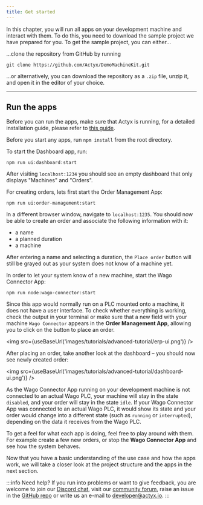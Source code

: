 ```yaml
---
title: Get started
---
```


<!-- markdownlint-disable MD025 -->
<!-- markdownlint-disable MD003 -->

In this chapter, you will run all apps on your development machine and interact with them.
To do this, you need to download the sample project we have prepared for you. To get the sample project, you can either...

...clone the repository from GitHub by running

```text
git clone https://github.com/Actyx/DemoMachineKit.git
```

...or alternatively, you can download the repository as a `.zip` file, unzip it, and open it in the editor of your choice.


<DownloadLink cta="Download" link="https://github.com/Actyx/DemoMachineKit/archive/master.zip" />

---

## Run the apps

Before you can run the apps, make sure that Actyx is running, for a detailed installation guide, please refer to [this guide](../../how-to/local-development/install-actyx.mdx).

Before you start any apps, run `npm install` from the root directory.

To start the Dashboard app, run:

```text
npm run ui:dashboard:start
```

After visiting `localhost:1234` you should see an empty dashboard that only displays "Machines" and "Orders".

For creating orders, lets first start the Order Management App:

```text
npm run ui:order-management:start
```

In a different browser window, navigate to `localhost:1235`.
You should now be able to create an order and associate the following information with it:

- a name
- a planned duration
- a machine

After entering a name and selecting a duration, the `Place order` button will still be grayed out as your system does not know of a machine yet.

In order to let your system know of a new machine, start the Wago Connector App:

```text
npm run node:wago-connector:start
```

Since this app would normally run on a PLC mounted onto a machine, it does not have a user interface.
To check whether everything is working, check the output in your terminal or make sure that a new field with your machine `Wago Connector` appears in the **Order Management App**, allowing you to click on the button to place an order.


<img src={useBaseUrl('images/tutorials/advanced-tutorial/erp-ui.png')} />

After placing an order, take another look at the dashboard – you should now see newly created order:

<img src={useBaseUrl('images/tutorials/advanced-tutorial/dashboard-ui.png')} />

As the Wago Connector App running on your development machine is not connected to an actual Wago PLC, your machine will stay in the state `disabled`, and your order will stay in the state `idle`.
If your Wago Connector App was connected to an actual Wago PLC, it would show its state and your order would change into a different state (such as `running` or `interrupted`), depending on the data it receives from the Wago PLC.

To get a feel for what each app is doing, feel free to play around with them. For example create a few new orders, or stop the **Wago Connector App** and see how the system behaves.

Now that you have a basic understanding of the use case and how the apps work, we will take a closer look at the project structure and the apps in the next section.

:::info Need help?
If you run into problems or want to give feedback, you are welcome to join our [Discord chat](https://discord.gg/262yJhc), visit our [community forum](https://community.actyx.com/), raise an issue in the [GitHub repo](https://github.com/Actyx/DemoMachineKit/issues) or write us an e-mail to developer@actyx.io.
:::
